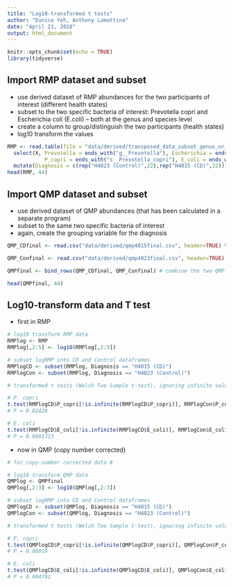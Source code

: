 ```yaml
---
title: "Log10-transformed t tests"
author: "Eunice Yeh, Anthony Lamattina"
date: "April 21, 2018"
output: html_document
---
```


```r
knitr::opts_chunk$set(echo = TRUE)
library(tidyverse)
```

## Import RMP dataset and subset
- use derived dataset of RMP abundances for the two participants of interest (different health states)
- subset to the two specific bacteria of interest: Prevotella copri and Escherichia coli (E.coli) -- both at the genus and species level
- create a column to group/distinguish the two participants (health states)
- log10 transform the values

```r
RMP <- read.table(file = "data/derived/transposed_data_subset_genus_or_species_level.tsv", sep = '\t', header = TRUE) %>% 
  select(X, Prevotella = ends_with("g__Prevotella"), Escherichia = ends_with("g__Escherichia"),     # genus level
            P_copri = ends_with("s__Prevotella_copri"), E_coli = ends_with("s__Escherichia_coli")) %>% # species level
  mutate(Diagnosis = c(rep("H4023 (Control)",22),rep("H4015 (CD)",22))) # the first 22 samples are for H4023 (control), rest are for H4015 (CD)
head(RMP, 44)
```

## Import QMP dataset and subset
- use derived dataset of QMP abundances (that has been calculated in a separate program)
- subset to the same two specific bacteria of interest
- again, create the grouping variable for the diagnosis

```r

QMP_CDfinal <- read.csv("data/derived/qmp4015final.csv", header=TRUE) %>% select(X, P_copri = ends_with("s__Prevotella_copri"), E_coli = ends_with("s__Escherichia_coli")) %>% mutate(Diagnosis = rep("H4015 (CD)"))

QMP_Confinal <- read.csv("data/derived/qmp4023final.csv", header=TRUE) %>% select(X, P_copri = ends_with("s__Prevotella_copri"), E_coli = ends_with("s__Escherichia_coli")) %>% mutate(Diagnosis = rep("H4023 (Control)"))

QMPfinal <- bind_rows(QMP_CDfinal, QMP_Confinal) # combine the two QMP datasets into one

head(QMPfinal, 44)
```


## Log10-transform data and T test

- first in RMP

```r
# log10 transform RMP data
RMPlog <- RMP
RMPlog[,2:5] <- log10(RMPlog[,2:5])

# subset logRMP into CD and Control dataframes
RMPlogCD <- subset(RMPlog, Diagnosis == "H4015 (CD)")
RMPlogCon <- subset(RMPlog, Diagnosis == "H4023 (Control)")

# transformed t tests (Welch Two Sample t-test), ignoring infinite values

# P. copri
t.test(RMPlogCD$P_copri[!is.infinite(RMPlogCD$P_copri)], RMPlogCon$P_copri[!is.infinite(RMPlogCon$P_copri)])
# P = 0.02426

# E. coli
t.test(RMPlogCD$E_coli[!is.infinite(RMPlogCD$E_coli)], RMPlogCon$E_coli[!is.infinite(RMPlogCon$E_coli)])
# P = 0.0001723
```

- now in QMP (copy number corrected)

```r

# for copy-number corrected data #

# log10 transform QMP data
QMPlog <- QMPfinal
QMPlog[,2:3] <- log10(QMPlog[,2:3])

# subset logRMP into CD and Control dataframes
QMPlogCD <- subset(QMPlog, Diagnosis == "H4015 (CD)")
QMPlogCon <- subset(QMPlog, Diagnosis == "H4023 (Control)")

# transformed t tests (Welch Two Sample t-test), ignoring infinite values

# P. copri
t.test(QMPlogCD$P_copri[!is.infinite(QMPlogCD$P_copri)], QMPlogCon$P_copri[!is.infinite(QMPlogCon$P_copri)])
# P = 0.06019

# E. coli
t.test(QMPlogCD$E_coli[!is.infinite(QMPlogCD$E_coli)], QMPlogCon$E_coli[!is.infinite(QMPlogCon$E_coli)])
# P = 0.004791
```

